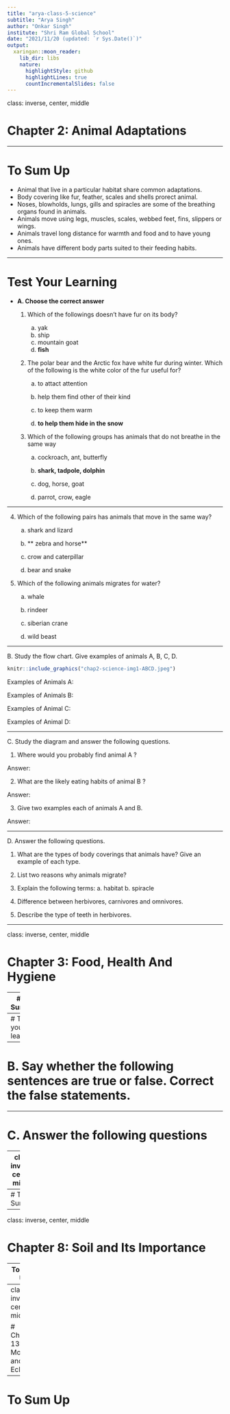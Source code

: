 ```yaml
---
title: "arya-class-5-science"
subtitle: "Arya Singh"
author: "Onkar Singh"
institute: "Shri Ram Global School"
date: "2021/11/20 (updated: `r Sys.Date()`)"
output:
  xaringan::moon_reader:
    lib_dir: libs
    nature:
      highlightStyle: github
      highlightLines: true
      countIncrementalSlides: false
---
```


class: inverse, center, middle

# Chapter 2: Animal Adaptations

---

# To Sum Up

- Animal that live in a particular habitat share common adaptations. 
- Body covering like fur, feather, scales and shells prorect animal. 
- Noses, blowholds, lungs, gills and spiracles are some of the breathing organs found in animals. 
- Animals move using legs, muscles, scales, webbed feet, fins, slippers or wings. 
- Animals travel long distance for warmth and food and to have young ones. 
- Animals have different body parts suited to their feeding habits. 

---

# Test Your Learning

- **A. Choose the correct answer**
  1. Which of the followings doesn't have fur on its body?
  
      a. yak
      b. ship
      c. mountain goat
      d. **fish**

  2. The polar bear and the Arctic fox have white fur during winter. Which of the following is the white color of the fur useful for? 
  
      a. to attact attention
      
      b. help them find other of their kind
      
      c. to keep them warm
                                                                                              
      d. **to help them hide in the snow**

  3. Which of the following groups has animals that do not breathe in the same way
  
      a. cockroach, ant, butterfly
      
      b. **shark, tadpole, dolphin**
      
      c. dog, horse, goat
      
      d. parrot, crow, eagle
      
  
---


  4. Which of the following pairs has animals that move in the same way? 
  
      a. shark and lizard
      
      b. ** zebra and horse**
      
      c. crow and caterpillar
      
      d. bear and snake
      
      
  5. Which of the following animals migrates for water? 
  
      a. whale
      
      b. rindeer
      
      c. siberian crane
      
      d. wild beast


---

B. Study the flow chart. Give examples of animals A, B, C, D.

```r
knitr::include_graphics("chap2-science-img1-ABCD.jpeg")
```

Examples of Animals A: 


Examples of Animals B: 


Examples of Animal C: 


Examples of Animal D: 


      
  
---

C. Study the diagram and answer the following questions. 

  1. Where would you probably find animal A ? 
  
  Answer: 
  
  2. What are the likely eating habits of animal B ?
  
  Answer: 
  
  3. Give two examples each of animals A and B.
  
  Answer: 
  
  
---

D. Answer the following questions.

  1. What are the types of body coverings that animals have? Give an example of each type. 
  
  2. List two reasons why animals migrate? 
  
  3. Explain the following terms: a. habitat b. spiracle
  
  4. Difference between herbivores, carnivores and omnivores.
  
  5. Describe the type of teeth in herbivores. 
                                                                                             


---

class: inverse, center, middle

# Chapter 3: Food, Health And Hygiene

---
# To Sum Up

- A balanced diet is necessary for good health. 

- Carobhydrates and fats give us enegy while proteins help to repair the worn out tissues
of our bodies. Vitamins and minterals protect us from illness. 

- Roughage and water are important parts of a balanced diet. 

- We must cook and preserve food in such a way that nutrients are not lost. 

- Diseases can either communicable  or non-communicable 

_ Lack of nutrients in the diet causes deficiency diseases. 

- Hygiene and excercise are a must for a healthy lifestyle. 


---
# Test your learning



---

# B. Say whether the following sentences are true or false. Correct the false statements. 





---


# C. Answer the following questions


---
class: inverse, center, middle

# Chapter 5: The Nervous System

---
# To Sum Up

---
class: inverse, center, middle

# Chapter 8: Soil and Its Importance

---
To Sum UP

---
class: inverse, center, middle

# Chapter 13: The Moon and Eclipses




---
# To Sum Up








